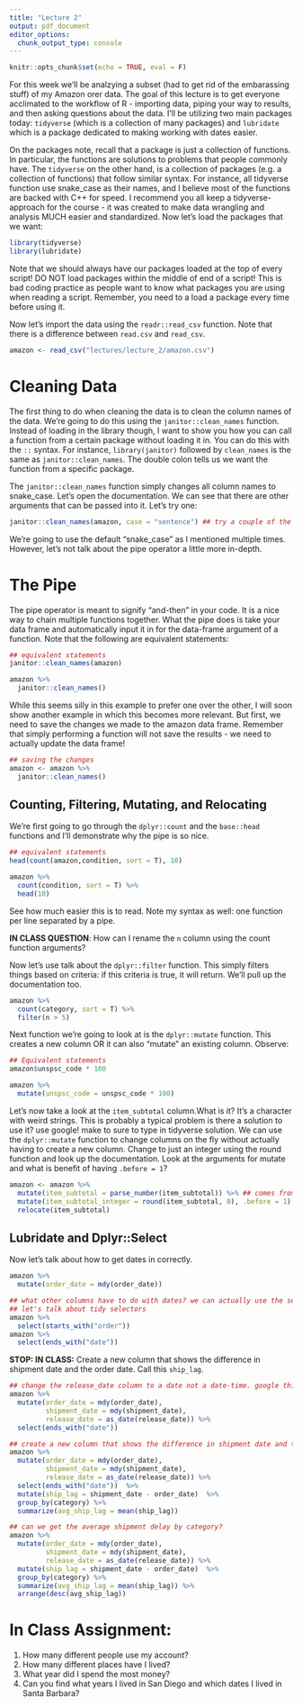 ```yaml
---
title: "Lecture 2"
output: pdf_document
editor_options: 
  chunk_output_type: console
---
```


```r
knitr::opts_chunk$set(echo = TRUE, eval = F)
```

For this week we'll be analzying a subset (had to get rid of the embarassing stuff) of my Amazon orer data. The goal of this lecture is to get everyone acclimated to the workflow of R - importing data, piping your way to results, and then asking questions about the data. I'll be utilizing two main packages today: `tidyverse` (which is a collection of many packages) and `lubridate` which is a package dedicated to making working with dates easier. 

On the packages note, recall that a package is just a collection of functions. In particular, the functions are solutions to problems that people commonly have. The `tidyverse` on the other hand, is a collection of packages (e.g. a collection of functions) that follow similar syntax. For instance, all tidyverse function use snake_case as their names, and I believe most of the functions are backed with C++ for speed. I recommend you all keep a tidyverse-approach for the course - it was created to make data wrangling and analysis MUCH easier and standardized. 
Now let's load the packages that we want:

```r
library(tidyverse)
library(lubridate)
```

Note that we should always have our packages loaded at the top of every script! DO NOT load packages within the middle of end of a script! This is bad coding practice as people want to know what packages you are using when reading a script. Remember, you need to a load a package every time before using it. 

Now let's import the data using the `readr::read_csv` function. Note that there is a difference between `read.csv` and `read_csv`. 

```r
amazon <- read_csv("lectures/lecture_2/amazon.csv") 
```

# Cleaning Data

The first thing to do when cleaning the data is to clean the column names of the data. We're going to do this using the `janitor::clean_names` function. Instead of loading in the library though, I want to show you how you can call a function from a certain package without loading it in. You can do this with the `::` syntax. For instance, `library(janitor)` followed by `clean_names` is the same as `janitor::clean_names`. The double colon tells us we want the function from a specific package. 

The `janitor::clean_names` function simply changes all column names to snake_case. Let's open the documentation. We can see that there are other arguments that can be passed into it. Let's try one:

```r
janitor::clean_names(amazon, case = "sentence") ## try a couple of the cases out
```

We're going to use the default "snake_case" as I mentioned multiple times. However, let's not talk about the pipe operator a little more in-depth.

# The Pipe

The pipe operator is meant to signify "and-then" in your code. It is a nice way to chain multiple functions together. What the pipe does is take your data frame and automatically input it in for the data-frame argument of a function. Note that the following are equivalent statements:

```r

## equivalent statements
janitor::clean_names(amazon)

amazon %>% 
  janitor::clean_names()
```

While this seems silly in this example to prefer one over the other, I will soon show another example in which this becomes more relevant. But first, we need to save the changes we made to the amazon data frame. Remember that simply performing a function will not save the results - we need to actually update the data frame!

```r
## saving the changes
amazon <- amazon %>% 
  janitor::clean_names()
```

## Counting, Filtering, Mutating, and Relocating

We're first going to go through the `dplyr::count` and the `base::head` functions and I'll demonstrate why the pipe is so nice.

```r
## equivalent statements
head(count(amazon,condition, sort = T), 10)

amazon %>% 
  count(condition, sort = T) %>% 
  head(10)
```

See how much easier this is to read. Note my syntax as well: one function per line separated by a pipe.

**IN CLASS QUESTION**: How can I rename the `n` column using the count function arguments?

Now let's use talk about the `dplyr::filter` function. This simply filters things based on criteria: if this criteria is true, it will return. We'll pull up the documentation too.

```r
amazon %>% 
  count(category, sort = T) %>% 
  filter(n > 5)
```


Next function we're going to look at is the `dplyr::mutate` function. This creates a new column OR it can also "mutate" an existing column. Observe:

```r
## Equivalent statements
amazon$unspsc_code * 100

amazon %>% 
  mutate(unspsc_code = unspsc_code * 100)
```

Let's now take a look at the `item_subtotal` column.What is it? It's a character with weird strings.
This is probably a typical problem is there a solution to use it? use google! make to sure to type in tidyverse solution. We can use the `dplyr::mutate` function to change columns on the fly without actually having to create a new column. Change to just an integer using the round function and look up the documentation. Look at the arguments for mutate and what is benefit of having `.before = 1`?


```r
amazon <- amazon %>% 
  mutate(item_subtotal = parse_number(item_subtotal)) %>% ## comes from readr package!- part of the tidyverse!
  mutate(item_subtotal_integer = round(item_subtotal, 0), .before = 1) %>% 
  relocate(item_subtotal)
```

## Lubridate and Dplyr::Select

Now let's talk about how to get dates in correctly. 

```r
amazon %>% 
  mutate(order_date = mdy(order_date)) 

## what other columns have to do with dates? we can actually use the selct() function
## let's talk about tidy selectors
amazon %>% 
  select(starts_with("order"))
amazon %>% 
  select(ends_with("date"))

```


**STOP: IN CLASS:** Create a new column that shows the difference in shipment date and the order date. Call this `ship_lag`.

```r
## change the release_date column to a date not a date-time. google this to find an answer
amazon %>% 
  mutate(order_date = mdy(order_date),
         shipment_date = mdy(shipment_date),
         release_date = as_date(release_date)) %>% 
  select(ends_with("date"))
```


```r
## create a new column that shows the difference in shipment date and the order date
amazon %>% 
  mutate(order_date = mdy(order_date),
         shipment_date = mdy(shipment_date),
         release_date = as_date(release_date)) %>% 
  select(ends_with("date"))  %>% 
  mutate(ship_lag = shipment_date - order_date)  %>% 
  group_by(category) %>% 
  summarize(avg_ship_lag = mean(ship_lag))
```


```r
## can we get the average shipment delay by category?
amazon %>% 
  mutate(order_date = mdy(order_date),
         shipment_date = mdy(shipment_date),
         release_date = as_date(release_date)) %>% 
  mutate(ship_lag = shipment_date - order_date)  %>% 
  group_by(category) %>% 
  summarize(avg_ship_lag = mean(ship_lag)) %>% 
  arrange(desc(avg_ship_lag)) 
```

# In Class Assignment:

1. How many different people use my account?
2. How many different places have I lived?
3. What year did I spend the most money?
4. Can you find what years I lived in San Diego and which dates I lived in Santa Barbara?

